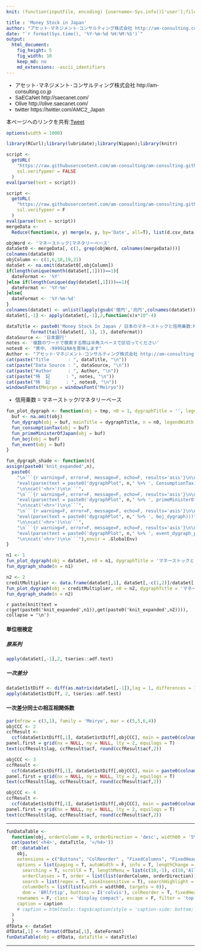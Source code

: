 ```yaml
---
knit: (function(inputFile, encoding) {username<-Sys.info()['user'];fileName<-'defaultPath.csv';pathToFile <-paste0('C:/Users/', username,'/Desktop/pathToCSV/');setwd(pathToFile);buf0<-read.csv(fileName,header = F,skip = 0,stringsAsFactor = F,check.names = F,fileEncoding = 'utf-8');timeStamp<-format(Sys.time(),'%Y%m%d%H%M%S');rmarkdown::render(inputFile, encoding = encoding, output_file = paste0('C:/Users/',username,buf0[2,1],'charts/','am-consulting.co.jp-moneyStockInJapan.html')) })

title : 'Money Stock in Japan'
author: "アセット･マネジメント･コンサルティング株式会社 http://am-consulting.co.jp"
date: "`r format(Sys.time(), '%Y-%m-%d %H:%M:%S')`"
output: 
  html_document:
    fig_height: 5
    fig_width: 10
    keep_md: no
    md_extensions: -ascii_identifiers
---
```

<link href="http://knowledgevault.saecanet.com/components/rmarkdown-html.css" rel="stylesheet">
<style>
body{font-family:'Hiragino Kaku Gothic Pro','Meiryo UI',Verdana,sans-serif;}
.main-container {
	max-width: 1000px;
	margin-left: auto;
	margin-right: auto;
}
table{
 white-space: nowrap;
}
</style>

- アセット･マネジメント･コンサルティング株式会社 http://am-consulting.co.jp
- SaECaNet http://saecanet.com/
- Olive http://olive.saecanet.com/
- twitter https://twitter.com/AMC2_Japan

本ページへのリンクを共有:<a href="https://twitter.com/share" class="twitter-share-button" data-via="AMC2_Japan" data-size="large">Tweet</a> <script>!function(d,s,id){var js,fjs=d.getElementsByTagName(s)[0],p=/^http:/.test(d.location)?'http':'https';if(!d.getElementById(id)){js=d.createElement(s);js.id=id;js.src=p+'://platform.twitter.com/widgets.js';fjs.parentNode.insertBefore(js,fjs);}}(document, 'script', 'twitter-wjs');</script>

```r
options(width = 1000)
```

```r
library(RCurl);library(lubridate);library(Nippon);library(knitr)
```

```r
script <-
  getURL(
    "https://raw.githubusercontent.com/am-consulting/am-consulting.github.io/master/R-dygraphsFunction.r",
    ssl.verifypeer = FALSE
  )
eval(parse(text = script))

script <-
  getURL(
    "https://raw.githubusercontent.com/am-consulting/am-consulting.github.io/master/importDataFromBOJ.r",
    ssl.verifypeer = F
  )
eval(parse(text = script))
mergeData <- 
  Reduce(function(x, y) merge(x, y, by='Date', all=T), list(d.csv_data,w1.csv_data,m.csv_data,q.csv_data,fy.csv_data))
```

```r
objWord <- 'マネーストック|マネタリーベース'
dataSet0 <- mergeData[, c(1, grep(objWord, colnames(mergeData)))]
colnames(dataSet0)
objColumn <- c(1,6,18,19,21)
dataSet <- na.omit(dataSet0[,objColumn])
if(length(unique(month(dataSet[,1])))==1){
  dateFormat <- '%Y'
}else if(length(unique(day(dataSet[,1])))==1){
  dateFormat <- '%Y-%m'
}else{
  dateFormat <- '%Y-%m-%d'
}
colnames(dataSet) <- unlist(lapply(gsub('億円','兆円',colnames(dataSet)),zen2han))
dataSet[,-1] <- apply(dataSet[,-1],2,function(x)x*10^-4)
```

```r
dataTitle <- paste0('Money Stock In Japan / 日本のマネーストックと信用乗数:M2、M3、広義流動性 - ',
         format(tail(dataSet[, 1], 1), dateFormat))
dataSource <- '日本銀行'
notes <- '複数のワードで検索する際は半角スペースで区切ってください'
notes0 <- "表中、-9999はNAを意味します"
Author <- "アセット･マネジメント･コンサルティング株式会社 http://am-consulting.co.jp"
cat(paste("Title       : ", dataTitle, "\n"))
cat(paste("Data Source : ", dataSource, "\n"))
cat(paste("Author      : ", Author, "\n"))
cat(paste("特  記      : ", notes, "\n"))
cat(paste("特  記      : ", notes0, "\n"))
windowsFonts(Meiryo = windowsFont("Meiryo"))
```

- 信用乗数 = マネーストック/マネタリーベース

```r
fun_plot_dygraph <- function(obj = tmp, n0 = 1, dygraphTitle = '', legendWidth = 600){
  buf <- na.omit(obj)  
  fun_dygraph(obj = buf, mainTitle = dygraphTitle, n = n0, legendWidth = legendWidth)
  fun_consumptionTax(obj = buf)
  fun_primeMinisterOfJapan(obj = buf)
  fun_boj(obj = buf)
  fun_event(obj = buf)
}
```

```r
fun_dygraph_shade <- function(n){
assign(paste0('knit_expanded',n),
  paste0(
    "\n```{r warning=F, error=F, message=F, echo=F, results='asis'}\n\n",
    "eval(parse(text = paste0('dygraphPlot", n," %>% ', ConsumptionTax)))",
    "\n\ncat('<hr>')\n\n```",
    "\n```{r warning=F, error=F, message=F, echo=F, results='asis'}\n\n",
    "eval(parse(text = paste0('dygraphPlot", n," %>% ', primeMinisterOfJapan_dygraph)))",
    "\n\ncat('<hr>')\n\n```",
    "\n```{r warning=F, error=F, message=F, echo=F, results='asis'}\n\n",
    "eval(parse(text = paste0('dygraphPlot", n," %>% ', boj_dygraph)))",
    "\n\ncat('<hr>')\n\n```",
    "\n```{r warning=F, error=F, message=F, echo=F, results='asis'}\n\n",
    "eval(parse(text = paste0('dygraphPlot", n," %>% ', event_dygraph_point,' %>%  ',event_dygraph_range)))",
    "\n\ncat('<hr>')\n\n```"),envir = .GlobalEnv)
}
```

```r
n1 <- 1
fun_plot_dygraph(obj = dataSet, n0 = n1, dygraphTitle = 'マネーストックとマネタリーベース', legendWidth = 300)
fun_dygraph_shade(n = n1)
```

```r
n2 <- 2
creditMultiplier <- data.frame(dataSet[,1], dataSet[,-c(1,2)]/dataSet[,2],check.names = F,stringsAsFactors = F)
fun_plot_dygraph(obj = creditMultiplier, n0 = n2, dygraphTitle = 'マネーストック毎の信用乗数', legendWidth = 300)
fun_dygraph_shade(n = n2)
```

`r paste(knit(text = c(get(paste0('knit_expanded',n1)),get(paste0('knit_expanded',n2)))), collapse = '\n')`

#### 単位根検定
##### 原系列

```r
apply(dataSet[,-1],2, tseries::adf.test)
```

##### 一次差分

```r
dataSet1stDiff <- diff(as.matrix(dataSet[,-1]),lag = 1, differences = 1)
apply(dataSet1stDiff, 2, tseries::adf.test)
```

#### 一次差分同士の相互相関係数

```r
par(mfrow = c(3,1), family = 'Meiryo', mar = c(5,5,6,4))
objCCC <- 2
ccfResult <- 
  ccf(dataSet1stDiff[,1], dataSet1stDiff[,objCCC], main = paste0(colnames(dataSet1stDiff)[c(1,objCCC)], collapse = '\n×\n'))
panel.first = grid(nx = NULL, ny = NULL, lty = 2, equilogs = T)
text(ccfResult$lag, ccfResult$acf, round(ccfResult$acf,2))

objCCC <- 3
ccfResult <- 
  ccf(dataSet1stDiff[,1], dataSet1stDiff[,objCCC], main = paste0(colnames(dataSet1stDiff)[c(1,objCCC)], collapse = '\n×\n'))
panel.first = grid(nx = NULL, ny = NULL, lty = 2, equilogs = T)
text(ccfResult$lag, ccfResult$acf, round(ccfResult$acf,2))

objCCC <- 4
ccfResult <- 
  ccf(dataSet1stDiff[,1], dataSet1stDiff[,objCCC], main = paste0(colnames(dataSet1stDiff)[c(1,objCCC)], collapse = '\n×\n'))
panel.first = grid(nx = NULL, ny = NULL, lty = 2, equilogs = T)
text(ccfResult$lag, ccfResult$acf, round(ccfResult$acf,2))
```

***

```r
funDataTable <- 
  function(obj, orderColumn = 0, orderDirection = 'desc', width00 = '5%', caption = '', dataTitle='',title='',append='') {
  cat(paste('<h4>', dataTitle, '</h4>'))  
  DT::datatable(
    obj,
    extensions = c("Buttons", "ColReorder" , "FixedColumns", "FixedHeader"),
    options = list(paging = T, autoWidth = F, info = T, lengthChange = T, ordering = T,
      searching = T, scrollX = T, lengthMenu = list(c(10,-1), c(10,'All')),
      orderClasses = T, order = list(list(orderColumn, orderDirection)), 
      search = list(regex = T, caseInsensitive = T), searchHighlight = T,
      columnDefs = list(list(width = width00, targets = 0)),
      dom = 'BRlfrtip', buttons = I('colvis'), colReorder = T, fixedHeader = T, fixedColumns = list(leftColumns = 1)),
    rownames = F, class = 'display compact', escape = F, filter = 'top', 
    caption = caption
    # caption = htmltools::tags$caption(style = 'caption-side: bottom; text-align: center;','Table ', htmltools::em(caption))
  )  
  }
dfData <- dataSet
dfData[,1] <- format(dfData[,1], dateFormat)
funDataTable(obj = dfData, dataTitle = dataTitle)
```

***

<script>
  (function(i,s,o,g,r,a,m){i['GoogleAnalyticsObject']=r;i[r]=i[r]||function(){
  (i[r].q=i[r].q||[]).push(arguments)},i[r].l=1*new Date();a=s.createElement(o),
  m=s.getElementsByTagName(o)[0];a.async=1;a.src=g;m.parentNode.insertBefore(a,m)
  })(window,document,'script','https://www.google-analytics.com/analytics.js','ga');

  ga('create', 'UA-3077339-5', 'auto');
  ga('send', 'pageview');

</script>
